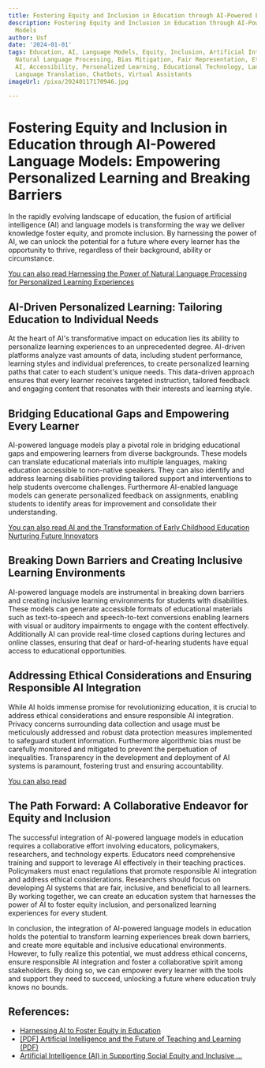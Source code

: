 ```yaml
---
title: Fostering Equity and Inclusion in Education through AI-Powered Language Models
description: Fostering Equity and Inclusion in Education through AI-Powered Language
  Models
author: Usf
date: '2024-01-01'
tags: Education, AI, Language Models, Equity, Inclusion, Artificial Intelligence,
  Natural Language Processing, Bias Mitigation, Fair Representation, Ethical AI, Responsible
  AI, Accessibility, Personalized Learning, Educational Technology, Language Generation,
  Language Translation, Chatbots, Virtual Assistants
imageUrl: /pixa/20240117170946.jpg

---
```

# Fostering Equity and Inclusion in Education through AI-Powered Language Models: Empowering Personalized Learning and Breaking  Barriers

In the rapidly evolving landscape of education, the fusion of artificial intelligence (AI) and language models is transforming the way we deliver knowledge foster equity, and promote inclusion. By harnessing the power of AI, we can  unlock the potential  for a future where every learner has the opportunity to thrive, regardless of their background, ability or circumstance.

[You can also  read Harnessing the Power of Natural Language Processing  for Personalized Learning Experiences](Harnessing%20the%20Power%20of%20Natural%20Language%20Processing%20for%20Personalized%20Learning%20Experiences)


## AI-Driven Personalized Learning: Tailoring Education to Individual Needs

At the heart of AI's transformative impact on education lies its ability to personalize learning experiences to  an unprecedented degree.  AI-driven platforms analyze  vast amounts of data, including student performance, learning styles and  individual preferences, to create personalized learning paths that cater to each student's unique needs. This data-driven approach ensures that every learner receives  targeted instruction, tailored feedback and engaging content that resonates with their interests and learning style.

## Bridging Educational Gaps and Empowering  Every Learner

AI-powered  language models play a pivotal role in bridging educational  gaps and empowering learners from diverse backgrounds.  These models can translate educational materials into multiple languages, making education accessible to non-native speakers. They can also identify and address learning disabilities providing tailored support and interventions to help students overcome challenges.  Furthermore  AI-enabled  language models can generate personalized feedback on assignments, enabling students to identify areas for improvement and consolidate their understanding.

[You  can  also read AI  and the Transformation of Early Childhood Education Nurturing Future Innovators](AI%20and%20the%20Transformation%20of%20Early%20Childhood%20Education%20Nurturing%20Future%20Innovators)


## Breaking Down Barriers and Creating Inclusive Learning Environments

AI-powered language models are instrumental in breaking down  barriers and creating inclusive learning environments for students with disabilities. These models can generate accessible formats of educational materials such as text-to-speech and speech-to-text conversions enabling learners with visual or auditory impairments to engage with  the content effectively. Additionally AI  can provide real-time closed captions during lectures and online classes, ensuring that deaf or hard-of-hearing students have equal access to educational opportunities.

## Addressing Ethical Considerations  and Ensuring Responsible AI Integration

While AI  holds immense promise for  revolutionizing education,  it is  crucial to address ethical  considerations and ensure responsible AI integration. Privacy concerns surrounding data collection and usage must be meticulously addressed and robust data protection measures implemented to safeguard  student information. Furthermore algorithmic bias must be  carefully  monitored and mitigated to prevent  the perpetuation of inequalities. Transparency in  the development and deployment of AI systems is paramount, fostering trust and ensuring accountability.

[You can  also read ]()


## The Path Forward:  A  Collaborative Endeavor for Equity and Inclusion

The successful integration of AI-powered language models in education requires a collaborative effort involving  educators,  policymakers, researchers, and technology  experts. Educators need comprehensive training and support to leverage AI effectively in their teaching practices. Policymakers must enact regulations that promote  responsible AI integration and address ethical considerations. Researchers should  focus on  developing AI systems that are fair, inclusive, and beneficial to  all learners. By  working together, we can  create an  education system that harnesses the power of AI  to foster equity inclusion, and personalized learning experiences for  every  student.

In conclusion, the integration of AI-powered language  models in education holds the potential to transform learning experiences break down barriers, and create more  equitable and inclusive  educational environments. However, to fully realize this potential, we must address ethical concerns, ensure  responsible AI integration and foster a  collaborative  spirit among stakeholders.  By doing so, we can  empower every learner with the tools and support they need to succeed, unlocking a future where education truly knows no bounds.

## References:
- [Harnessing AI to Foster Equity in Education](https://www.scirp.org/journal/paperinformation.aspx?paperid=128922)
- [[PDF] Artificial Intelligence and the Future of Teaching and Learning (PDF)](https://www2.ed.gov/documents/ai-report/ai-report.pdf)
- [Artificial Intelligence (AI) in Supporting Social Equity and Inclusive ...](https://medium.com/@abbyedougherty/artificial-intelligence-ai-in-supporting-social-equity-and-inclusive-learning-spaces-de066aa3656c)
